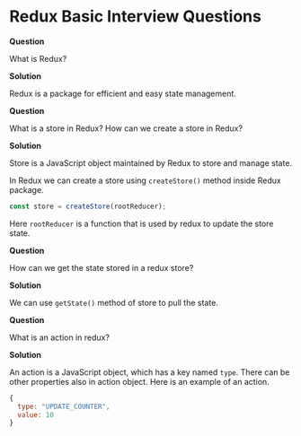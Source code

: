 

<Layout>
<SEO title="Redux Basic Interview Questions" />
<JSLayout>

# Redux Basic Interview Questions

**Question**

What is Redux?

**Solution**

Redux is a package for efficient and easy state management.

**Question**

What is a store in Redux? How can we create a store in Redux?

**Solution**

Store is a JavaScript object maintained by Redux to store and manage state.

In Redux we can create a store using `createStore()` method inside Redux package.

```javascript
const store = createStore(rootReducer);
```

Here `rootReducer` is a function that is used by redux to update the store state.

**Question**

How can we get the state stored in a redux store?

**Solution**

We can use `getState()` method of store to pull the state.

**Question**

What is an action in redux?

**Solution**

An action is a JavaScript object, which has a key named `type`. There can be other properties also in action object. Here is an example of an action.

```javascript
{
  type: "UPDATE_COUNTER",
  value: 10
}
```

</JSLayout>
</Layout>
